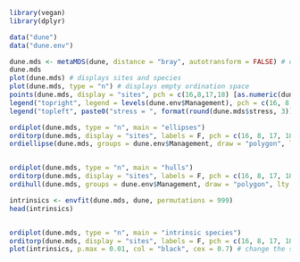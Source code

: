 ```r
library(vegan)
library(dplyr)
```

```r
data("dune")
data("dune.env")

dune.mds <- metaMDS(dune, distance = "bray", autotransform = FALSE) # distance = "bray" . bray is an option for a dissimilarity index
dune.mds
plot(dune.mds) # displays sites and species
plot(dune.mds, type = "n") # displays empty ordination space
points(dune.mds, display = "sites", pch = c(16,8,17,18) [as.numeric(dune.env$Management)], col = c("green", "blue", "orange", "black") [as.numeric(dune.env$Management)]) # displays site points where symbols (pch) and colour (col) are different management options
legend("topright", legend = levels(dune.env$Management), pch = c(16, 8, 17, 18), col = c("green", "blue", "orange", "black"), bty = "n", cex = 1) # displays symbol and colour legend
legend("topleft", paste0("stress = ", format(round(dune.mds$stress, 3))), bty = "n", cex = 1) # displays legend text of stress value

ordiplot(dune.mds, type = "n", main = "ellipses")
orditorp(dune.mds, display = "sites", labels = F, pch = c(16, 8, 17, 18) [as.numeric(dune.env$Management)], col = c("green", "blue", "orange", "black") [as.numeric(dune.env$Management)], cex = 1)
ordiellipse(dune.mds, groups = dune.env$Management, draw = "polygon", lty = 1, col = "grey90")


ordiplot(dune.mds, type = "n", main = "hulls")
orditorp(dune.mds, display = "sites", labels = F, pch = c(16, 8, 17, 18) [as.numeric(dune.env$Management)], col = c("green", "blue", "orange", "black") [as.numeric(dune.env$Management)], cex = 1)
ordihull(dune.mds, groups = dune.env$Management, draw = "polygon", lty = 1, col = "grey90")

intrinsics <- envfit(dune.mds, dune, permutations = 999)
head(intrinsics)


ordiplot(dune.mds, type = "n", main = "intrinsic species")
orditorp(dune.mds, display = "sites", labels = F, pch = c(16, 8, 17, 18) [as.numeric(dune.env$Management)], col = c("green", "blue", "orange", "black") [as.numeric(dune.env$Management)], cex = 1)
plot(intrinsics, p.max = 0.01, col = "black", cex = 0.7) # change the significance level of species shown with p.max


```